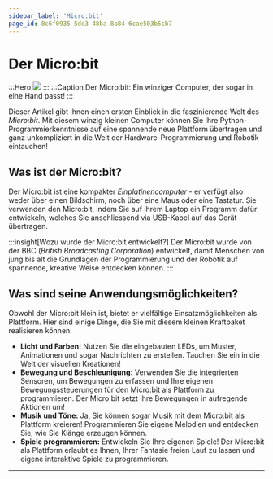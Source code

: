 ```yaml
---
sidebar_label: 'Micro:bit'
page_id: 8c6f0935-5dd3-48ba-8a84-6cae503b5cb7
---
```


# Der Micro:bit
:::Hero
![](./img/microbit_in_hand.jpeg)
:::
:::Caption
Der Micro:bit: Ein winziger Computer, der sogar in eine Hand passt!
:::

Dieser Artikel gibt Ihnen einen ersten Einblick in die faszinierende Welt des _Micro:bit_. Mit diesem winzig kleinen
Computer können Sie Ihre Python-Programmierkenntnisse auf eine spannende neue Plattform übertragen und ganz
unkompliziert in die Welt der Hardware-Programmierung und Robotik eintauchen!

## Was ist der Micro:bit?
Der Micro:bit ist eine kompakter _Einplatinencomputer_ - er verfügt also weder über einen Bildschirm, noch über eine
Maus oder eine Tastatur. Sie verwenden den Micro:bit, indem Sie auf ihrem Laptop ein Programm dafür entwickeln, welches
Sie anschliessend via USB-Kabel auf das Gerät übertragen.

:::insight[Wozu wurde der Micro\:bit entwickelt?]
Der Micro:bit wurde von der BBC (_British Broadcasting Corporation_) entwickelt, damit Menschen von jung bis alt die
Grundlagen der Programmierung und der Robotik auf spannende, kreative Weise entdecken können.
:::

## Was sind seine Anwendungsmöglichkeiten?
Obwohl der Micro:bit klein ist, bietet er vielfältige Einsatzmöglichkeiten als Plattform. Hier sind einige Dinge, die
Sie mit diesem kleinen Kraftpaket realisieren können:
- **Licht und Farben:** Nutzen Sie die eingebauten LEDs, um Muster, Animationen und sogar Nachrichten zu erstellen.
  Tauchen Sie ein in die Welt der visuellen Kreationen!
- **Bewegung und Beschleunigung:** Verwenden Sie die integrierten Sensoren, um Bewegungen zu erfassen und Ihre eigenen
  Bewegungssteuerungen für den Micro:bit als Plattform zu programmieren. Der Micro:bit setzt Ihre Bewegungen in
  aufregende Aktionen um!
- **Musik und Töne:** Ja, Sie können sogar Musik mit dem Micro:bit als Plattform kreieren! Programmieren Sie eigene
  Melodien und entdecken Sie, wie Sie Klänge erzeugen können.
- **Spiele programmieren:** Entwickeln Sie Ihre eigenen Spiele! Der Micro:bit als Plattform erlaubt es Ihnen, Ihrer
  Fantasie freien Lauf zu lassen und eigene interaktive Spiele zu programmieren.

---
